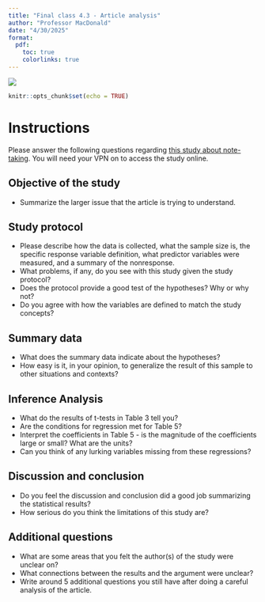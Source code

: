 ```yaml
---
title: "Final class 4.3 - Article analysis"
author: "Professor MacDonald"
date: "4/30/2025"
format:
  pdf:
    toc: true
    colorlinks: true
---
```


![](student.sleep.jpg)

```r
knitr::opts_chunk$set(echo = TRUE)
```

# Instructions

Please answer the following questions regarding [this study about note-taking](https://www.tandfonline.com/doi/full/10.1080/00220485.2020.1731386). You will need your VPN on to access the study online.

## Objective of the study

+ Summarize the larger issue that the article is trying to understand.

## Study protocol

+ Please describe how the data is collected, what the sample size is, the specific response variable definition, what predictor variables were measured, and a summary of the nonresponse.
+ What problems, if any, do you see with this study given the study protocol? 
+ Does the protocol provide a good test of the hypotheses? Why or why not?
+ Do you agree with how the variables are defined to match the study concepts? 

## Summary data

+ What does the summary data indicate about the hypotheses? 
+ How easy is it, in your opinion, to generalize the result of this sample to other situations and contexts?

## Inference Analysis

+ What do the results of t-tests in Table 3 tell you? 
+ Are the conditions for regression met for Table 5?
+ Interpret the coefficients in Table 5 - is the magnitude of the coefficients large or small? What are the units?
+ Can you think of any lurking variables missing from these regressions?

## Discussion and conclusion

+ Do you feel the discussion and conclusion did a good job summarizing the statistical results? 
+ How serious do you think the limitations of this study are?

## Additional questions

+ What are some areas that you felt the author(s) of the study were unclear on? 
+ What connections between the results and the argument were unclear? 
+ Write around 5 additional questions you still have after doing a careful analysis of the article.